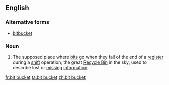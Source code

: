 ==English==
{{wikipedia}}

===Alternative forms===
* [[bitbucket]]

===Noun===
{{en-noun|head=[[bit]] [[bucket]]}}

# {{context|informal|computing|singulare tantum|lang=en}} The supposed place where [[bit]]s go when they fall of the end of a [[register]] during a [[shift]] operation; the great [[recycle bin|Recycle Bin]] in the sky; used to describe lost or [[missing]] [[information]]

[[fr:bit bucket]]
[[ta:bit bucket]]
[[zh:bit bucket]]